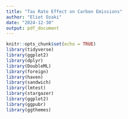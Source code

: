 ```yaml
---
title: "Tax Rate Effect on Carbon Emissions"
author: "Eliot Ozaki"
date: "2024-12-30"
output: pdf_document
---
```


```r
knitr::opts_chunk$set(echo = TRUE)
library(tidyverse)
library(ggplot2)
library(dplyr)
library(DoubleML)
library(foreign)
library(haven)
library(sandwich)
library(lmtest)
library(stargazer)
library(ggplot2)
library(ggpubr)
library(ggthemes)

```


